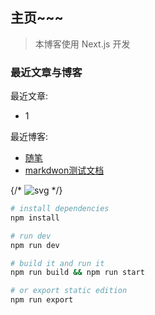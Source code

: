 ## 主页~~~
> 本博客使用 Next.js 开发

### 最近文章与博客

最近文章:
- 1

最近博客:
- [随笔](/blog/blog/jottings)
- [markdwon测试文档](/blog/blog/md-test)

{/* ![svg](/blog/img/svg404/5.svg) */}


```bash
# install dependencies
npm install

# run dev
npm run dev

# build it and run it
npm run build && npm run start

# or export static edition
npm run export
```

